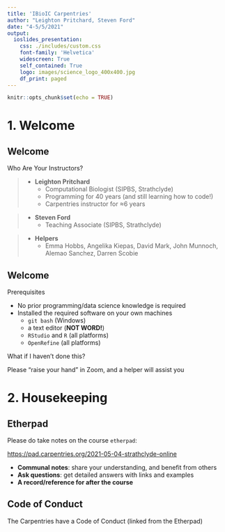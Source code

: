 ```yaml
---
title: 'IBioIC Carpentries'
author: "Leighton Pritchard, Steven Ford"
date: "4-5/5/2021"
output:
  ioslides_presentation:
    css: ./includes/custom.css
    font-family: 'Helvetica'
    widescreen: True
    self_contained: True
    logo: images/science_logo_400x400.jpg
    df_print: paged
---
```


```r
knitr::opts_chunk$set(echo = TRUE)
```

# 1. Welcome

## Welcome

<div class="section">
Who Are Your Instructors?
</div>

> - **Leighton Pritchard**
>   - Computational Biologist (SIPBS, Strathclyde)
>   - Programming for 40 years (and still learning how to code!)
>   - Carpentries instructor for ≈6 years

> - **Steven Ford**
>   - Teaching Associate (SIPBS, Strathclyde)

> - **Helpers**
>   - Emma Hobbs, Angelika Kiepas, David Mark, John Munnoch, Alemao Sanchez, Darren Scobie

## Welcome

<div class="section">
Prerequisites
</div>

- No prior programming/data science knowledge is required
- Installed the required software on your own machines
  - `git bash` (Windows)
  - a text editor (**NOT WORD!**)
  - `RStudio` and `R` (all platforms)
  - `OpenRefine` (all platforms)
  
<div class="highlight">
What if I haven't done this?
</div>

Please "raise your hand" in Zoom, and a helper will assist you


# 2. Housekeeping

## Etherpad

<div class="attention">
Please do take notes on the course `etherpad`:
</div>

[https://pad.carpentries.org/2021-05-04-strathclyde-online](https://pad.carpentries.org/2021-05-04-strathclyde-online)

<div class="highlight">
* **Communal notes**: share your understanding, and benefit from others
* **Ask questions**: get detailed answers with links and examples
* **A record/reference for after the course**
</div>


## Code of Conduct

The Carpentries have a Code of Conduct (linked from the Etherpad)

![]()

